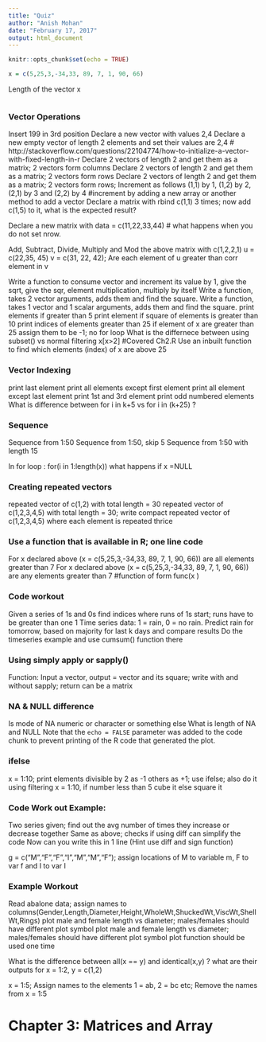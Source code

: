 ```yaml
---
title: "Quiz"
author: "Anish Mohan"
date: "February 17, 2017"
output: html_document
---
```


```r
knitr::opts_chunk$set(echo = TRUE)
```


```r
x = c(5,25,3,-34,33, 89, 7, 1, 90, 66)
```

Length of the vector x
```r
```

### Vector Operations


Insert 199 in 3rd position
Declare a new vector with values 2,4
Declare a new empty vector of length 2 elements and set their values are 2,4 
  # http://stackoverflow.com/questions/22104774/how-to-initialize-a-vector-with-fixed-length-in-r
Declare 2 vectors of length 2 and get them as a matrix; 2 vectors form columns
Declare 2 vectors of length 2 and get them as a matrix; 2 vectors form rows
Declare 2 vectors of length 2 and get them as a matrix; 2 vectors form rows; Increment as follows (1,1) by 1, (1,2) by 2, (2,1) by 3 and (2,2) by 4
  #increment by adding a new array or another method to add a vector
Declare a matrix with rbind c(1,1) 3 times; now add c(1,5) to it, what is the expected result?
  
Declare a new matrix with data = c(11,22,33,44)
  # what happens when you do not set nrow.

Add, Subtract, Divide, Multiply and Mod the above matrix with c(1,2,2,1)
u = c(22,35, 45) v = c(31, 22, 42); Are each element of u greater than corr element in v


Write a function to consume vector and increment its value by 1, give the sqrt, give the sqr, element multiplication, multiply by itself
Write a function, takes 2 vector arguments, adds them and find the square.
Write a function, takes 1 vector and 1 scalar arguments, adds them and find the square.
print elements if greater than 5
print element if  square of elements is greater than 10
print indices of elements greater than 25
if element of x are greater than 25 assign them to be -1; no for loop
What is the differnece between using subset() vs normal filtering x[x>2]
  #Covered Ch2.R 
Use an inbuilt function to find which elements (index) of x are above 25

### Vector Indexing
print last element
print all elements except first element
print all element except last element
print 1st and 3rd element
print odd numbered elements
What is difference between for i in k+5 vs for i in (k+25) ?

### Sequence
Sequence from 1:50
Sequence from 1:50, skip 5
Sequence from 1:50 with length 15

In for loop : for(i in 1:length(x)) what happens if x =NULL

### Creating repeated vectors
repeated vector of c(1,2) with total length = 30
repeated vector of c(1,2,3,4,5) with total length = 30; write compact
repeated vector of c(1,2,3,4,5) where each element is repeated thrice

### Use a function that is available in R; one line code
For x declared above (x = c(5,25,3,-34,33, 89, 7, 1, 90, 66)) are all elements greater than 7
For x declared above (x = c(5,25,3,-34,33, 89, 7, 1, 90, 66)) are any elements greater than 7
  #function of form func(x <condition> <value>)
  
### Code workout
Given a series of 1s and 0s find indices where runs of 1s start; runs have to be greater than one 1
Time series data: 1 = rain, 0 = no rain. Predict rain for tomorrow, based on majority for last k days and compare results
Do the timeseries example and use cumsum() function there

### Using simply apply or sapply()
Function: Input a vector, output = vector and its square; write with and without sapply; return can be a matrix

### NA & NULL difference
Is mode of NA numeric or character or something else
What is length of NA and NULL
Note that the `echo = FALSE` parameter was added to the code chunk to prevent printing of the R code that generated the plot.


### ifelse
x = 1:10; print elements divisible by 2 as -1 others as +1; use ifelse; also do it using filtering
x = 1:10, if number less than 5 cube it else square it

### Code Work out Example:
Two series given; find out the avg number of times they increase or decrease together
Same as above; checks if using diff can simplify the code
Now can you write this in 1 line (Hint use diff and sign function)

g = c("M","F","F","I","M","M","F"); assign locations of M to variable m, F to var f and I to var I

### Example Workout
Read abalone data; assign names to columns(Gender,Length,Diameter,Height,WholeWt,ShuckedWt,ViscWt,ShellWt,Rings)
plot male and female length vs diameter; males/females should have different plot symbol
plot male and female length vs diameter; males/females should have different plot symbol plot function should be used one time


What is the difference between all(x == y) and identical(x,y) ? what are their outputs for x = 1:2, y = c(1,2)

x = 1:5; Assign names to the elements 1 = ab, 2 = bc etc;
Remove the names from x = 1:5


# Chapter 3: Matrices and Array